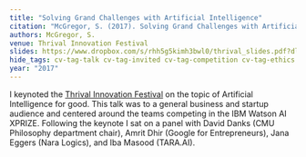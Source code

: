 ```yaml
---
title: "Solving Grand Challenges with Artificial Intelligence"
citation: "McGregor, S. (2017). Solving Grand Challenges with Artificial Intelligence. In Thrival Innovation Festival. Pittsburgh, Pennsylvania. Retrieved from http://www.thrivalfestival.com/2017-programs-schedule/"
authors: McGregor, S.
venue: Thrival Innovation Festival
slides: https://www.dropbox.com/s/rhh5g5kimh3bwl0/thrival_slides.pdf?dl=0
hide_tags: cv-tag-talk cv-tag-invited cv-tag-competition cv-tag-ethics
year: "2017"
---
```

I keynoted the [Thrival Innovation Festival](http://www.thrivalfestival.com/2017-programs-schedule/) on the topic of Artificial Intelligence for good. This talk was to a general business and startup audience and centered around the teams competing in the IBM Watson AI XPRIZE. Following the keynote I sat on a panel with David Danks (CMU Philosophy department chair), Amrit Dhir (Google for Entrepreneurs), Jana Eggers (Nara Logics), and Iba Masood (TARA.AI).
